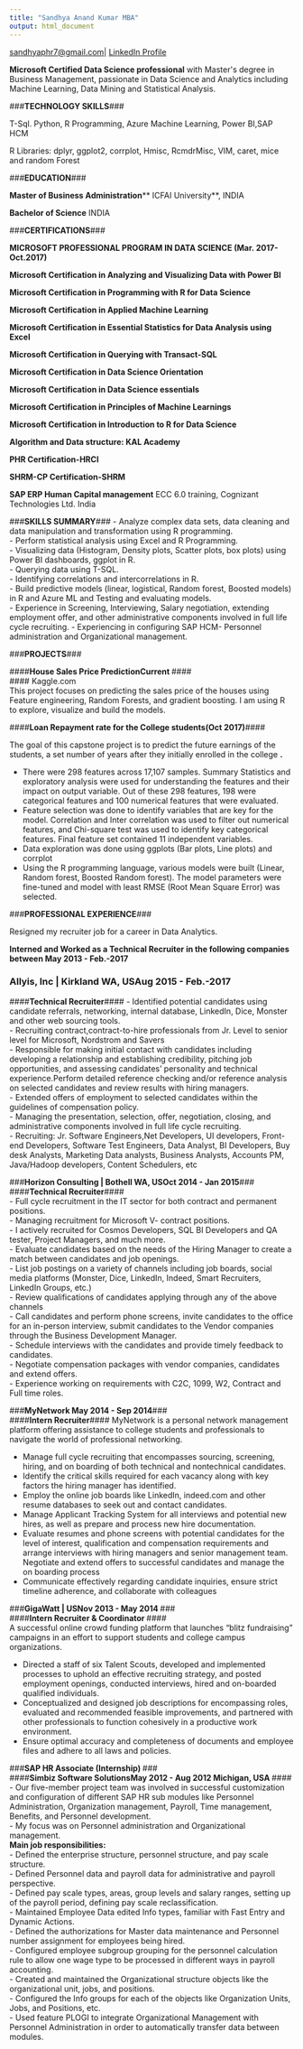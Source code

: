 ```yaml
---
title: "Sandhya Anand Kumar MBA"
output: html_document
---
```



[sandhyaphr7@gmail.com](mailto:sandhyaphr7@gmail.com)| [LinkedIn Profile](http://www.linkedin.com/in/sandyanand/)



**Microsoft Certified Data Science professional** with Master&#39;s degree in Business Management, passionate in Data Science and Analytics including Machine Learning, Data Mining and Statistical Analysis.

###**TECHNOLOGY SKILLS**###

T-Sql. Python, R Programming, Azure  Machine Learning, Power BI,SAP HCM

R Libraries: dplyr, ggplot2, corrplot, Hmisc, RcmdrMisc, VIM, caret, mice and random Forest

###**EDUCATION**###

**Master of Business Administration**** ICFAI University**, INDIA

**Bachelor of Science** INDIA

###**CERTIFICATIONS**###

**MICROSOFT PROFESSIONAL PROGRAM IN DATA SCIENCE (Mar. 2017-Oct.2017)**

**Microsoft Certification in Analyzing and Visualizing Data with Power BI**

**Microsoft Certification in Programming with R for Data Science**

**Microsoft Certification in Applied Machine Learning**

**Microsoft Certification in Essential Statistics for Data Analysis using Excel**

**Microsoft Certification in Querying with Transact-SQL**

**Microsoft Certification in Data Science Orientation**

**Microsoft Certification in Data Science essentials**

**Microsoft Certification in Principles of Machine Learnings**

**Microsoft Certification in Introduction to R for Data Science**

**Algorithm and Data structure: KAL Academy**

**PHR Certification-HRCI**

**SHRM-CP Certification-SHRM**

**SAP ERP Human Capital management** ECC 6.0 training, Cognizant Technologies Ltd. India

###**SKILLS SUMMARY**###
- Analyze complex data sets, data cleaning and data manipulation and transformation using R programming.  
- Perform statistical analysis using Excel and R Programming.    
- Visualizing data (Histogram, Density plots, Scatter plots, box plots) using Power BI dashboards, ggplot in R.  
- Querying data using T-SQL.     
- Identifying correlations and intercorrelations in R.  
- Build predictive models (linear, logistical, Random forest, Boosted models) in R and Azure ML and Testing and evaluating models.  
- Experience in Screening, Interviewing, Salary negotiation, extending employment offer, and other administrative components involved in full life cycle recruiting. 
- Experiencing in configuring SAP HCM- Personnel administration and Organizational management.   


###**PROJECTS**###

####**House Sales Price PredictionCurrent **####   
#### Kaggle.com  
  This project focuses on predicting the sales price of the houses using Feature engineering, Random Forests, and gradient boosting. I am using R to explore, visualize and build the models. 


####**Loan Repayment rate for the College students(Oct 2017)**####

The goal of this capstone project is to predict the future earnings of the students, a set number of years after they initially enrolled in the college **.**

- There were 298 features across 17,107 samples. Summary Statistics and exploratory analysis were used for understanding the features and their impact on output variable. Out of these 298 features, 198 were categorical features and 100 numerical features that were evaluated.
- Feature selection was done to identify variables that are key for the model. Correlation and Inter correlation was used to filter out numerical features, and Chi-square test was used to identify key categorical features. Final feature set contained 11 independent variables.
- Data exploration was done using ggplots (Bar plots, Line plots) and corrplot
- Using the R programming language, various models were built (Linear, Random forest, Boosted Random forest). The model parameters were fine-tuned and model with least RMSE (Root Mean Square Error) was selected.



###**PROFESSIONAL EXPERIENCE**###

Resigned my recruiter job for a career in Data Analytics.

**Interned and Worked as a Technical Recruiter in the following companies between May 2013 - Feb.-2017**

### **Allyis, Inc | Kirkland WA, USAug 2015 - Feb.-2017 **###   
####**Technical Recruiter**#### 
- Identified potential candidates using candidate referrals, networking, internal database, LinkedIn, Dice, Monster and other web sourcing tools.  
- Recruiting contract,contract-to-hire professionals from Jr. Level to senior level for Microsoft, Nordstrom and Savers  
- Responsible for making initial contact with candidates including developing a relationship and establishing credibility, pitching job opportunities, and assessing candidates' personality and technical experience.Perform detailed reference checking and/or reference analysis on selected candidates and review results with hiring managers.   
- Extended offers of employment to selected candidates within the guidelines of compensation policy.  
- Managing the presentation, selection, offer, negotiation, closing, and administrative components involved in full life cycle recruiting.   
- Recruiting: Jr. Software Engineers,Net Developers, UI developers, Front-end Developers, Software Test Engineers, Data Analyst, BI Developers, Buy desk Analysts, Marketing Data analysts, Business Analysts, Accounts PM, Java/Hadoop developers, Content Schedulers, etc  

###**Horizon Consulting | Bothell WA, USOct 2014 - Jan 2015**###  
####**Technical Recruiter**####  
- Full cycle recruitment in the IT sector for both contract and permanent positions.   
- Managing recruitment for Microsoft V- contract positions.    
- I actively recruited for Cosmos Developers, SQL BI Developers and QA tester, Project Managers, and much more.   
- Evaluate candidates based on the needs of the Hiring Manager to create a match between candidates and job openings.   
- List job postings on a variety of channels including job boards, social media platforms (Monster, Dice, LinkedIn, Indeed, Smart Recruiters, LinkedIn Groups, etc.)   
- Review qualifications of candidates applying through any of the above channels   
- Call candidates and perform phone screens, invite candidates to the office for an in-person interview, submit candidates to the Vendor companies through the Business Development Manager.   
- Schedule interviews with the candidates and provide timely feedback to candidates.   
- Negotiate compensation packages with vendor companies, candidates and extend offers.   
- Experience working on requirements with C2C, 1099, W2, Contract and Full time roles.   
   

###**MyNetwork May 2014 - Sep 2014**###  
####**Intern Recruiter**#### 
MyNetwork is a personal network management platform offering assistance to college students and professionals to navigate the world of professional networking.  
  
- Manage full cycle recruiting that encompasses sourcing, screening, hiring, and on boarding of both technical and nontechnical candidates.   
- Identify the critical skills required for each vacancy along with key factors the hiring manager has identified.    
- Employ the online job boards like LinkedIn, indeed.com and other resume databases to seek out and contact candidates.   
- Manage Applicant Tracking System for all interviews and potential new hires, as well as prepare and process new hire documentation.   
- Evaluate resumes and phone screens with potential candidates for the level of interest, qualification and compensation requirements and arrange interviews with hiring managers and senior management team.  Negotiate and extend offers to successful candidates and manage the on boarding process   
- Communicate effectively regarding candidate inquiries, ensure strict timeline adherence, and collaborate with colleagues   
   
###**GigaWatt | USNov 2013 - May 2014  **###    
####**Intern Recruiter & Coordinator **####    
A successful online crowd funding platform that launches "blitz fundraising" campaigns in an effort to support students and college campus organizations.   

- Directed a staff of six Talent Scouts, developed and implemented processes to uphold an effective recruiting strategy, and posted employment openings, conducted interviews, hired and on-boarded qualified individuals.    
- Conceptualized and designed job descriptions for encompassing roles, evaluated and recommended feasible improvements, and partnered with other professionals to function cohesively in a productive work environment.    
- Ensure optimal accuracy and completeness of documents and employee files and adhere to all laws and policies.    

###**SAP HR Associate (Internship)   **###    
####**Simbiz Software SolutionsMay 2012 - Aug 2012   Michigan, USA **####       
- Our five-member project team was involved in successful customization and configuration of different SAP HR sub modules like Personnel Administration, Organization management, Payroll, Time management, Benefits, and Personnel development.   
- My focus was on Personnel administration and Organizational management.   
**Main job responsibilities: **  
- Defined the enterprise structure, personnel structure, and pay scale structure.  
- Defined Personnel data and payroll data for administrative and payroll perspective.  
- Defined pay scale types, areas, group levels and salary ranges, setting up of the payroll period, defining 
pay scale reclassification.   
- Maintained Employee Data edited Info types, familiar with Fast Entry and Dynamic Actions.   
- Defined the authorizations for Master data maintenance and Personnel number assignment for employees being hired.  
- Configured employee subgroup grouping for the personnel calculation rule to allow one wage type to be processed in different ways in payroll accounting.   
- Created and maintained the Organizational structure objects like the organizational unit, jobs, and  positions.   
- Configured the Info groups for each of the objects like Organization Units, Jobs, and Positions, etc.   
- Used feature PLOGI to integrate Organizational Management with Personnel Administration in order to automatically transfer data between modules. 